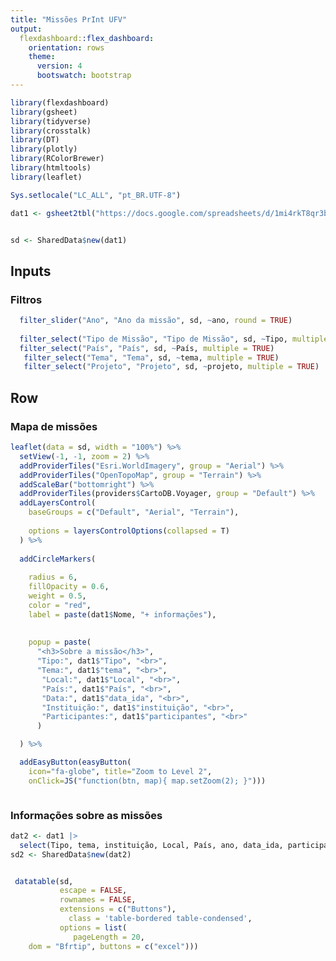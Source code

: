 ```yaml
---
title: "Missões PrInt UFV"
output: 
  flexdashboard::flex_dashboard:
    orientation: rows
    theme: 
      version: 4
      bootswatch: bootstrap
---
```



```r
library(flexdashboard)
library(gsheet)
library(tidyverse)
library(crosstalk)
library(DT)
library(plotly)
library(RColorBrewer)
library(htmltools)
library(leaflet)

Sys.setlocale("LC_ALL", "pt_BR.UTF-8")

dat1 <- gsheet2tbl("https://docs.google.com/spreadsheets/d/1mi4rkT8qr3b-5JlB4ZF9TNE6N3AKWjlLlZ2UqOVYkGw/edit?usp=sharing")


sd <- SharedData$new(dat1)
```



Inputs {.sidebar}
-------------------------------------

### Filtros

```r

  filter_slider("Ano", "Ano da missão", sd, ~ano, round = TRUE)
  
  filter_select("Tipo de Missão", "Tipo de Missão", sd, ~Tipo, multiple = TRUE)
  filter_select("País", "País", sd, ~País, multiple = TRUE)
   filter_select("Tema", "Tema", sd, ~tema, multiple = TRUE)
   filter_select("Projeto", "Projeto", sd, ~projeto, multiple = TRUE)
```


Row {.tabset .tabset-fade}
-------------------------------------
    
### Mapa de missões
    
```r
leaflet(data = sd, width = "100%") %>%
  setView(-1, -1, zoom = 2) %>%
  addProviderTiles("Esri.WorldImagery", group = "Aerial") %>%
  addProviderTiles("OpenTopoMap", group = "Terrain") %>%
  addScaleBar("bottomright") %>%
  addProviderTiles(providers$CartoDB.Voyager, group = "Default") %>%
  addLayersControl(
    baseGroups = c("Default", "Aerial", "Terrain"),
    
    options = layersControlOptions(collapsed = T)
  ) %>%
  
  addCircleMarkers(
  
    radius = 6,
    fillOpacity = 0.6,
    weight = 0.5,
    color = "red",
    label = paste(dat1$Nome, "+ informações"),
  
    
    popup = paste(
      "<h3>Sobre a missão</h3>",
      "Tipo:", dat1$"Tipo", "<br>",
      "Tema:", dat1$"tema", "<br>",
       "Local:", dat1$"Local", "<br>",
       "País:", dat1$"País", "<br>",
       "Data:", dat1$"data_ida", "<br>",
       "Instituição:", dat1$"instituição", "<br>",
       "Participantes:", dat1$"participantes", "<br>"
      )

  ) %>%

  addEasyButton(easyButton(
    icon="fa-globe", title="Zoom to Level 2",
    onClick=JS("function(btn, map){ map.setZoom(2); }"))) 



```
   

### Informações sobre as missões

```r
dat2 <- dat1 |> 
  select(Tipo, tema, instituição, Local, País, ano, data_ida, participantes)
sd2 <- SharedData$new(dat2)


 datatable(sd, 
           escape = FALSE,
           rownames = FALSE,
           extensions = c("Buttons"),
             class = 'table-bordered table-condensed',
           options = list(
              pageLength = 20,
    dom = "Bfrtip", buttons = c("excel")))


```   
 





